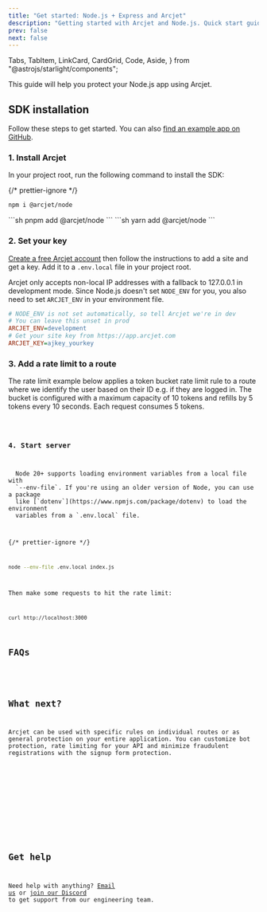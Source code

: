 ```yaml
---
title: "Get started: Node.js + Express and Arcjet"
description: "Getting started with Arcjet and Node.js. Quick start guide for adding rate limiting, bot protection, and email validation to your Node.js + Express app."
prev: false
next: false
---
```


  Tabs,
  TabItem,
  LinkCard,
  CardGrid,
  Code,
  Aside,
} from "@astrojs/starlight/components";

This guide will help you protect your Node.js app using Arcjet.

<WhatIsArcjet />

## SDK installation

Follow these steps to get started. You can also [find an example app on
GitHub](https://github.com/arcjet/arcjet-js/tree/main/examples/nodejs-express-rl).

### 1. Install Arcjet

In your project root, run the following command to install the SDK:

{/* prettier-ignore */}
<Tabs>
<TabItem label="npm">
```sh
npm i @arcjet/node
```
</TabItem>
<TabItem label="pnpm">
```sh
pnpm add @arcjet/node
```
</TabItem>
<TabItem label="yarn">
```sh
yarn add @arcjet/node
```
</TabItem>
</Tabs>

### 2. Set your key

[Create a free Arcjet account](https://app.arcjet.com) then follow the
instructions to add a site and get a key. Add it to a `.env.local` file in your
project root.

Arcjet only accepts non-local IP addresses with a fallback to 127.0.0.1 in
development mode. Since Node.js doesn't set `NODE_ENV` for you, you also need to
set `ARCJET_ENV` in your environment file.

```ini title=".env.local"
# NODE_ENV is not set automatically, so tell Arcjet we're in dev
# You can leave this unset in prod
ARCJET_ENV=development
# Get your site key from https://app.arcjet.com
ARCJET_KEY=ajkey_yourkey
```

### 3. Add a rate limit to a route

The rate limit example below applies a token bucket rate limit rule to a route
where we identify the user based on their ID e.g. if they are logged in. The
bucket is configured with a maximum capacity of 10 tokens and refills by 5
tokens every 10 seconds. Each request consumes 5 tokens.

<Code code={Express} lang="js" />

### 4. Start server

<Aside type="note" title="env files">
  Node 20+ supports loading environment variables from a local file with
  `--env-file`. If you're using an older version of Node, you can use a package
  like [`dotenv`](https://www.npmjs.com/package/dotenv) to load the environment
  variables from a `.env.local` file.
</Aside>

{/* prettier-ignore */}
```sh
node --env-file .env.local index.js
```

Then make some requests to hit the rate limit:

```sh
curl http://localhost:3000
```

## FAQs

<FAQs />

## What next?

Arcjet can be used with specific rules on individual routes or as general
protection on your entire application. You can customize bot protection, rate
limiting for your API and minimize fraudulent registrations with the signup form
protection.

<CardGrid>
  <LinkCard
    title="Example apps"
    href="https://github.com/arcjet/arcjet-js/tree/main/examples"
    description="Check out the examples."
  ></LinkCard>
  <LinkCard
    title="Arcjet Shield"
    href="/shield/quick-start/nodejs"
    description="Protect your app from common attacks."
  />
  <LinkCard
    title="Bot protection"
    href="/bot-protection/quick-start/nodejs"
    description="Protect your app from bots and scrapers."
  />
  <LinkCard
    title="Rate limiting"
    href="/rate-limiting/reference/nodejs"
    description="Protect your app from abuse."
  />
  <LinkCard
    title="Email validation"
    href="/email-validation/quick-start/nodejs"
    description="Minimize fraudulent registrations."
  />
  <LinkCard
    title="SDK reference"
    href="/reference/nodejs"
    description="Node.js SDK reference guide."
  />
  <LinkCard
    title="Testing"
    href="/testing"
    description="Write tests for your rules."
  />
</CardGrid>

## Get help

Need help with anything? [Email us](mailto:support@arcjet.com) or [join our
Discord](https://discord.gg/TPra6jqZDC) to get support from our
engineering team.

<Comments />
